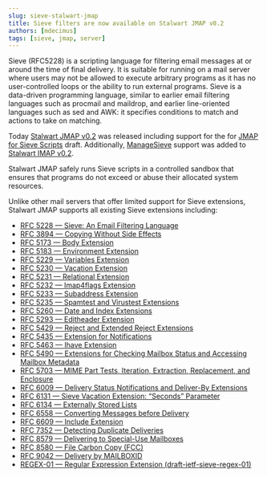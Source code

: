 ```yaml
---
slug: sieve-stalwart-jmap
title: Sieve filters are now available on Stalwart JMAP v0.2
authors: [mdecimus]
tags: [sieve, jmap, server]
---
```


Sieve (RFC5228) is a scripting language for filtering email messages at or around the time of final delivery. It is suitable for running on a mail server where users may not be allowed to execute arbitrary programs as it has no user-controlled loops or the ability to run external programs. Sieve is a data-driven programming language, similar to earlier email filtering languages such as procmail and maildrop, and earlier line-oriented languages such as sed and AWK: it specifies conditions to match and actions to take on matching.

Today [Stalwart JMAP v0.2](https://github.com/stalwartlabs/jmap-server/) was released including support for the for [JMAP for Sieve Scripts](https://www.ietf.org/archive/id/draft-ietf-jmap-sieve-12.html) draft. Additionally, [ManageSieve](https://datatracker.ietf.org/doc/html/rfc5804) support was added to [Stalwart IMAP v0.2](https://github.com/stalwartlabs/imap-server/).

Stalwart JMAP safely runs Sieve scripts in a controlled sandbox that ensures that programs do not exceed or abuse their allocated system resources.

Unlike other mail servers that offer limited support for Sieve extensions, Stalwart JMAP supports all existing Sieve extensions including:

* [RFC 5228 — Sieve: An Email Filtering Language](https://datatracker.ietf.org/doc/html/rfc5228)
* [RFC 3894 — Copying Without Side Effects](https://datatracker.ietf.org/doc/html/rfc3894)
* [RFC 5173 — Body Extension](https://datatracker.ietf.org/doc/html/rfc5173)
* [RFC 5183 — Environment Extension](https://datatracker.ietf.org/doc/html/rfc5183)
* [RFC 5229 — Variables Extension](https://datatracker.ietf.org/doc/html/rfc5229)
* [RFC 5230 — Vacation Extension](https://datatracker.ietf.org/doc/html/rfc5230)
* [RFC 5231 — Relational Extension](https://datatracker.ietf.org/doc/html/rfc5231)
* [RFC 5232 — Imap4flags Extension](https://datatracker.ietf.org/doc/html/rfc5232)
* [RFC 5233 — Subaddress Extension](https://datatracker.ietf.org/doc/html/rfc5233)
* [RFC 5235 — Spamtest and Virustest Extensions](https://datatracker.ietf.org/doc/html/rfc5235)
* [RFC 5260 — Date and Index Extensions](https://datatracker.ietf.org/doc/html/rfc5260)
* [RFC 5293 — Editheader Extension](https://datatracker.ietf.org/doc/html/rfc5293)
* [RFC 5429 — Reject and Extended Reject Extensions](https://datatracker.ietf.org/doc/html/rfc5429)
* [RFC 5435 — Extension for Notifications](https://datatracker.ietf.org/doc/html/rfc5435)
* [RFC 5463 — Ihave Extension](https://datatracker.ietf.org/doc/html/rfc5463)
* [RFC 5490 — Extensions for Checking Mailbox Status and Accessing Mailbox Metadata](https://datatracker.ietf.org/doc/html/rfc5490)
* [RFC 5703 — MIME Part Tests, Iteration, Extraction, Replacement, and Enclosure](https://datatracker.ietf.org/doc/html/rfc5703)
* [RFC 6009 — Delivery Status Notifications and Deliver-By Extensions](https://datatracker.ietf.org/doc/html/rfc6009)
* [RFC 6131 — Sieve Vacation Extension: “Seconds” Parameter](https://datatracker.ietf.org/doc/html/rfc6131)
* [RFC 6134 — Externally Stored Lists](https://datatracker.ietf.org/doc/html/rfc6134)
* [RFC 6558 — Converting Messages before Delivery](https://datatracker.ietf.org/doc/html/rfc6558)
* [RFC 6609 — Include Extension](https://datatracker.ietf.org/doc/html/rfc6609)
* [RFC 7352 — Detecting Duplicate Deliveries](https://datatracker.ietf.org/doc/html/rfc7352)
* [RFC 8579 — Delivering to Special-Use Mailboxes](https://datatracker.ietf.org/doc/html/rfc8579)
* [RFC 8580 — File Carbon Copy (FCC)](https://datatracker.ietf.org/doc/html/rfc8580)
* [RFC 9042 — Delivery by MAILBOXID](https://datatracker.ietf.org/doc/html/rfc9042)
* [REGEX-01 — Regular Expression Extension (draft-ietf-sieve-regex-01)](https://www.ietf.org/archive/id/draft-ietf-sieve-regex-01.html)
